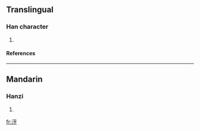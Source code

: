 ==Translingual==
===Han character===
{{Han char|rn=85|rad=水|as=05|sn=8|four=|canj=水竹火木 (EHFD)}}
# {{defn|Han|sort=水05}}
====References====
{{Han ref|kx=0616.180|dkj=17295|hdz=31589.040|uh=6CD8|ud=27864}}

----
==Mandarin==
===Hanzi===
{{cmn-hanzi|pin=[[hū]] ([[hu1]])|wg=hu<sup>1</sup>}}
# {{defn|Mandarin}}

[[fr:泘]]